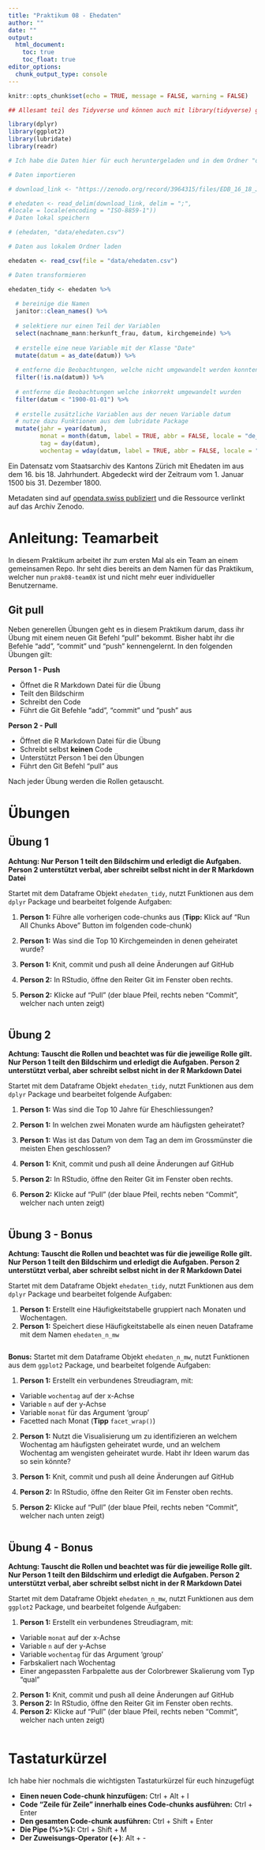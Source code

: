 ```yaml
---
title: "Praktikum 08 - Ehedaten"
author: ""
date: ""
output: 
  html_document: 
    toc: true
    toc_float: true
editor_options: 
  chunk_output_type: console
---
```


```r
knitr::opts_chunk$set(echo = TRUE, message = FALSE, warning = FALSE)
```

```r

## Allesamt teil des Tidyverse und können auch mit library(tidyverse) geladen werden

library(dplyr)
library(ggplot2)
library(lubridate)
library(readr)

```

```r

# Ich habe die Daten hier für euch heruntergeladen und in dem Ordner "data" gespeichert.

# Daten importieren

# download_link <- "https://zenodo.org/record/3964315/files/EDB_16_18_Jh_Stand_2020_07_22.CSV?download=1"

# ehedaten <- read_delim(download_link, delim = ";",
#locale = locale(encoding = "ISO-8859-1")) 
# Daten lokal speichern

# (ehedaten, "data/ehedaten.csv")

```

```r

# Daten aus lokalem Ordner laden

ehedaten <- read_csv(file = "data/ehedaten.csv")

```

```r

# Daten transformieren

ehedaten_tidy <- ehedaten %>% 
  
  # bereinige die Namen
  janitor::clean_names() %>% 
  
  # selektiere nur einen Teil der Variablen
  select(nachname_mann:herkunft_frau, datum, kirchgemeinde) %>% 
  
  # erstelle eine neue Variable mit der Klasse "Date"
  mutate(datum = as_date(datum)) %>% 
  
  # entferne die Beobachtungen, welche nicht umgewandelt werden konnten
  filter(!is.na(datum)) %>% 
  
  # entferne die Beobachtungen welche inkorrekt umgewandelt wurden
  filter(datum < "1900-01-01") %>% 
  
  # erstelle zusätzliche Variablen aus der neuen Variable datum
  # nutze dazu Funktionen aus dem lubridate Package
  mutate(jahr = year(datum),
         monat = month(datum, label = TRUE, abbr = FALSE, locale = "de_CH.UTF-8"),
         tag = day(datum),
         wochentag = wday(datum, label = TRUE, abbr = FALSE, locale = "de_CH.UTF-8")) 


```

Ein Datensatz vom Staatsarchiv des Kantons Zürich mit Ehedaten im aus dem 16. bis 18. Jahrhundert. Abgedeckt wird der Zeitraum vom 1. Januar 1500 bis 31. Dezember 1800. 

Metadaten sind auf [opendata.swiss publiziert](https://opendata.swiss/de/dataset/ehedaten-kanton-zurich-16-bis-18-jahrhundert) und die Ressource verlinkt auf das Archiv Zenodo. 

# Anleitung: Teamarbeit

In diesem Praktikum arbeitet ihr zum ersten Mal als ein Team an einem gemeinsamen Repo. Ihr seht dies bereits an dem Namen für das Praktikum, welcher nun `prak08-team0X` ist und nicht mehr euer individueller Benutzername. 

## Git pull

Neben generellen Übungen geht es in diesem Praktikum darum, dass ihr Übung mit einem neuen Git Befehl "pull" bekommt. Bisher habt ihr die Befehle "add", "commit" und "push" kennengelernt. In den folgenden Übungen gilt:

**Person 1 - Push**

- Öffnet die R Markdown Datei für die Übung
- Teilt den Bildschirm
- Schreibt den Code
- Führt die Git Befehle "add", "commit" und "push" aus

**Person 2 - Pull**

- Öffnet die R Markdown Datei für die Übung
- Schreibt selbst **keinen** Code
- Unterstützt Person 1 bei den Übungen
- Führt den Git Befehl "pull" aus

Nach jeder Übung werden die Rollen getauscht.

# Übungen


## Übung 1 

**Achtung: Nur Person 1 teilt den Bildschirm und erledigt die Aufgaben. Person 2 unterstützt verbal, aber schreibt selbst nicht in der R Markdown Datei**

Startet mit dem Dataframe Objekt `ehedaten_tidy`, nutzt Funktionen aus dem `dplyr` Package und bearbeitet folgende Aufgaben: 

1. **Person 1:** Führe alle vorherigen code-chunks aus (**Tipp:** Klick auf "Run All Chunks Above" Button im folgenden code-chunk)
2. **Person 1:** Was sind die Top 10 Kirchgemeinden in denen geheiratet wurde? 
3. **Person 1:** Knit, commit und push all deine Änderungen auf GitHub

4. **Person 2:** In RStudio, öffne den Reiter Git im Fenster oben rechts. 
5. **Person 2:** Klicke auf "Pull" (der blaue Pfeil, rechts neben "Commit", welcher nach unten zeigt)


```r

```

## Übung 2 

**Achtung: Tauscht die Rollen und beachtet was für die jeweilige Rolle gilt. Nur Person 1 teilt den Bildschirm und erledigt die Aufgaben. Person 2 unterstützt verbal, aber schreibt selbst nicht in der R Markdown Datei**

Startet mit dem Dataframe Objekt `ehedaten_tidy`, nutzt Funktionen aus dem `dplyr` Package und bearbeitet folgende Aufgaben: 

1. **Person 1:** Was sind die Top 10 Jahre für Eheschliessungen?
2. **Person 1:** In welchen zwei Monaten wurde am häufigsten geheiratet?
3. **Person 1:** Was ist das Datum von dem Tag an dem im Grossmünster die meisten Ehen geschlossen?
4. **Person 1:** Knit, commit und push all deine Änderungen auf GitHub

5. **Person 2:** In RStudio, öffne den Reiter Git im Fenster oben rechts. 
6. **Person 2:** Klicke auf "Pull" (der blaue Pfeil, rechts neben "Commit", welcher nach unten zeigt)

```r


```

## Übung 3 - Bonus

**Achtung: Tauscht die Rollen und beachtet was für die jeweilige Rolle gilt. Nur Person 1 teilt den Bildschirm und erledigt die Aufgaben. Person 2 unterstützt verbal, aber schreibt selbst nicht in der R Markdown Datei**

Startet mit dem Dataframe Objekt `ehedaten_tidy`, nutzt Funktionen aus dem `dplyr` Package und bearbeitet folgende Aufgaben: 

1. **Person 1:** Erstellt eine Häufigkeitstabelle gruppiert nach Monaten und Wochentagen. 
2. **Person 1:** Speichert diese Häufigkeitstabelle als einen neuen Dataframe mit dem Namen `ehedaten_n_mw`

```r


```

**Bonus:** Startet mit dem Dataframe Objekt `ehedaten_n_mw`, nutzt Funktionen aus dem `ggplot2` Package, und bearbeitet folgende Aufgaben: 

1. **Person 1:** Erstellt ein verbundenes Streudiagram, mit:
- Variable `wochentag` auf der x-Achse
- Variable `n` auf der y-Achse
- Variable `monat` für das Argument 'group'
- Facetted nach Monat (**Tipp** `facet_wrap()`)
2. **Person 1:** Nutzt die Visualisierung um zu identifizieren an welchem Wochentag am häufigsten geheiratet wurde, und an welchem Wochentag am wengisten geheiratet wurde. Habt ihr Ideen warum das so sein könnte?
3. **Person 1:** Knit, commit und push all deine Änderungen auf GitHub

4. **Person 2:** In RStudio, öffne den Reiter Git im Fenster oben rechts. 
5. **Person 2:** Klicke auf "Pull" (der blaue Pfeil, rechts neben "Commit", welcher nach unten zeigt)

```r


```

## Übung 4 - Bonus

**Achtung: Tauscht die Rollen und beachtet was für die jeweilige Rolle gilt. Nur Person 1 teilt den Bildschirm und erledigt die Aufgaben. Person 2 unterstützt verbal, aber schreibt selbst nicht in der R Markdown Datei**

Startet mit dem Dataframe Objekt `ehedaten_n_mw`, nutzt Funktionen aus dem `ggplot2` Package, und bearbeitet folgende Aufgaben: 

1. **Person 1:** Erstellt ein verbundenes Streudiagram, mit:
- Variable `monat` auf der x-Achse
- Variable `n` auf der y-Achse
- Variable `wochentag` für das Argument 'group'
- Farbskaliert nach Wochentag
- Einer angepassten Farbpalette aus der Colorbrewer Skalierung vom Typ "qual" 
2. **Person 1:** Knit, commit und push all deine Änderungen auf GitHub
3. **Person 2:** In RStudio, öffne den Reiter Git im Fenster oben rechts. 
4. **Person 2:** Klicke auf "Pull" (der blaue Pfeil, rechts neben "Commit", welcher nach unten zeigt)

```r


```

# Tastaturkürzel

Ich habe hier nochmals die wichtigsten Tastaturkürzel für euch hinzugefügt

- **Einen neuen Code-chunk hinzufügen:** Ctrl + Alt + I
- **Code "Zeile für Zeile" innerhalb eines Code-chunks ausführen:** Ctrl + Enter
- **Den gesamten Code-chunk ausführen:** Ctrl + Shift + Enter
- **Die Pipe (%>%):** Ctrl + Shift + M
- **Der Zuweisungs-Operator (<-)**: Alt + -
